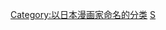 {{catmore}}
{{commonscat|Shigeru Mizuki}}
[[Category:以日本漫画家命名的分类|Category:以日本漫画家命名的分类]]
[[Category:各漫畫家作品|S]]